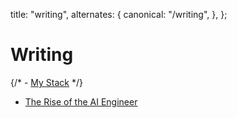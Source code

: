 
  title: "writing",
  alternates: {
    canonical: "/writing",
  },
};

# Writing

<AnimatedName />

{/* - [My Stack](/n/stack) */}

- [The Rise of the AI Engineer](/n/The-Rise-of-the-AI-Engineer)
